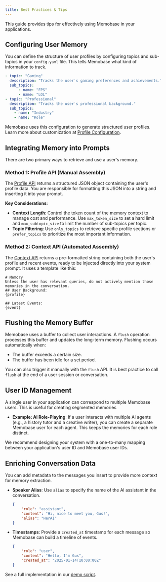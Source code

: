 ```yaml
---
title: Best Practices & Tips
---
```


This guide provides tips for effectively using Memobase in your applications.

## Configuring User Memory

You can define the structure of user profiles by configuring topics and sub-topics in your `config.yaml` file. This tells Memobase what kind of information to track.

```yaml
- topic: "Gaming"
  description: "Tracks the user's gaming preferences and achievements."
  sub_topics:
      - name: "FPS"
      - name: "LOL"
- topic: "Professional"
  description: "Tracks the user's professional background."
  sub_topics:
    - name: "Industry"
    - name: "Role"
```

Memobase uses this configuration to generate structured user profiles. Learn more about customization at [Profile Configuration](/features/profile/profile_config).

## Integrating Memory into Prompts

There are two primary ways to retrieve and use a user's memory.

### Method 1: Profile API (Manual Assembly)

The [Profile API](/api-reference/profiles/profile) returns a structured JSON object containing the user's profile data. You are responsible for formatting this JSON into a string and inserting it into your prompt.

**Key Considerations:**
-   **Context Length**: Control the token count of the memory context to manage cost and performance. Use `max_token_size` to set a hard limit and `max_subtopic_size` to limit the number of sub-topics per topic.
-   **Topic Filtering**: Use `only_topics` to retrieve specific profile sections or `prefer_topics` to prioritize the most important information.

### Method 2: Context API (Automated Assembly)

The [Context API](/api-reference/prompt/get_context) returns a pre-formatted string containing both the user's profile and recent events, ready to be injected directly into your system prompt. It uses a template like this:

```text
# Memory
Unless the user has relevant queries, do not actively mention those memories in the conversation.
## User Background:
{profile}

## Latest Events:
{event}
```

## Flushing the Memory Buffer

Memobase uses a buffer to collect user interactions. A `flush` operation processes this buffer and updates the long-term memory. Flushing occurs automatically when:

-   The buffer exceeds a certain size.
-   The buffer has been idle for a set period.

You can also trigger it manually with the `flush` API. It is best practice to call `flush` at the end of a user session or conversation.

## User ID Management

A single user in your application can correspond to multiple Memobase users. This is useful for creating segmented memories.

-   **Example: AI Role-Playing**: If a user interacts with multiple AI agents (e.g., a history tutor and a creative writer), you can create a separate Memobase user for each agent. This keeps the memories for each role distinct.

We recommend designing your system with a one-to-many mapping between your application's user ID and Memobase user IDs.

## Enriching Conversation Data

You can add metadata to the messages you insert to provide more context for memory extraction.

-   **Speaker Alias**: Use `alias` to specify the name of the AI assistant in the conversation.
    ```json
    {
        "role": "assistant",
        "content": "Hi, nice to meet you, Gus!",
        "alias": "HerAI"
    }
    ```
-   **Timestamps**: Provide a `created_at` timestamp for each message so Memobase can build a timeline of events.
    ```json
    {
        "role": "user",
        "content": "Hello, I'm Gus",
        "created_at": "2025-01-14T10:00:00Z"
    }
    ```

See a full implementation in our [demo script](https://github.com/memodb-io/memobase/blob/main/assets/quickstart.py).